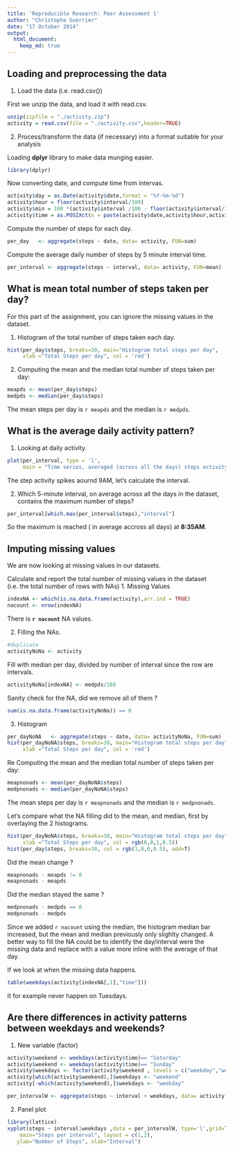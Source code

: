 ```yaml
---
title: 'Reproducible Research: Peer Assessment 1'
author: "Christophe Guerrier"
date: "17 October 2014"
output: 
  html_document:
    keep_md: true
---
```



## Loading and preprocessing the data
1. Load the data (i.e. read.csv())

First we unzip the data, and load it with read.csv.
```r
unzip(zipfile = "./activity.zip")
activity = read.csv(file = "./activity.csv",header=TRUE)
```

2. Process/transform the data (if necessary) into a format suitable for your analysis

Loading **dplyr** library to make data munging easier.
```r
library(dplyr)
```
Now converting date, and compute time from intervas.
```r
activity$day = as.Date(activity$date,format = "%Y-%m-%d")
activity$hour = floor(activity$interval/100)
activity$min = 100 *(activity$interval /100 - floor(activity$interval/100))
activity$time = as.POSIXct(x = paste(activity$date,activity$hour,activity$min),format = "%Y-%m-%d %H %M")
```
Compute the number of steps for each day.
```r
per_day   <- aggregate(steps ~ date, data= activity, FUN=sum)
```
Compute the average daily number of steps by 5 minute interval time.
```r
per_interval <- aggregate(steps ~ interval, data= activity, FUN=mean)
```



## What is mean total number of steps taken per day?
For this part of the assignment, you can ignore the missing values in the dataset.

1. Histogram of the total number of steps taken each day. 
```r
hist(per_day$steps, breaks=30, main="Histogram total steps per day",
     xlab ="Total Steps per day", col = 'red')
```

2. Computing the mean and the median total number of steps taken per day:
```r
meapds <- mean(per_day$steps)
medpds <- median(per_day$steps)
```
The mean steps per day is `r meapds` and the median is `r medpds`.

## What is the average daily activity pattern?

1. Looking at daily activity.
```r
plot(per_interval, type = 'l',
     main = "Time series, averaged (across all the days) steps activity by time of day.", ylab = "Steps", xlab="Time")
```

The step activity spikes aournd 9AM, let's calculate the interval.

2. Which 5-minute interval, on average across all the days in the dataset, contains the maximum number of steps?
```r
per_interval[which.max(per_interval$steps),"interval"]
```
So the maximum is reached ( in average accross all days) at **8:35AM**.

## Imputing missing values
We are now looking at missing values in our datasets.

Calculate and report the total number of missing values in the dataset (i.e. the total number of
rows with NAs)
1. Missing Values
```r
indexNA <- which(is.na.data.frame(activity),arr.ind = TRUE)
nacount <- nrow(indexNA)
```

There is **`r nacount`** NA values.




2. Filling the NAs.
```r
#duplicate
activityNoNa <- activity
```

Fill with median per day, divided by number of interval since the row are intervals.

```r
activityNoNa[indexNA] <- medpds/288
```

Sanity check for the NA, did we remove all of them ?
```r
sum(is.na.data.frame(activityNoNa)) == 0
```

3. Histogram

```r
per_dayNoNA   <- aggregate(steps ~ date, data= activityNoNa, FUN=sum)
hist(per_dayNoNA$steps, breaks=30, main="Histogram total steps per day",
     xlab ="Total Steps per day", col = 'red')
```

Re Computing the mean and the median total number of steps taken per day:
```r
meapnonads <- mean(per_dayNoNA$steps)
medpnonads <- median(per_dayNoNA$steps)
```

The mean steps per day is `r meapnonads` and the median is `r medpnonads`.

Let's compare what the NA filling did to the mean, and median, first by overlaying the 2 histograms.
```r
hist(per_dayNoNA$steps, breaks=30, main="Histogram total steps per day",
     xlab ="Total Steps per day", col = rgb(0,0,1,0.5))
hist(per_day$steps, breaks=30, col = rgb(1,0,0,0.5), add=T)
```

Did the mean change ?
```r
meapnonads - meapds != 0
meapnonads - meapds
```

Did the median stayed the same ?
```r
medpnonads - medpds == 0
medpnonads - medpds
```

Since we added `r nacount` using the median, the histogram median bar increased, but the mean and median previously only slighlty changed.
A better way to fill the NA could be to identify the day/interval were the missing data and replace with a value more inline with the average of that day.

If we look at when the missing data happens.
```r
table(weekdays(activity[indexNA[,1],"time"]))
```
It for example never happen on Tuesdays.


## Are there differences in activity patterns between weekdays and weekends?

1. New variable (factor)
```r
activity$weekend <- weekdays(activity$time)== "Saturday"
activity$weekend <- weekdays(activity$time)== "Sunday"
activity$weekdays <- factor(activity$weekend , levels = c("weekday","weekend"))
activity[which(activity$weekend),]$weekdays <- "weekend"
activity[-which(activity$weekend),]$weekdays <- "weekday"

per_intervalW <- aggregate(steps ~ interval + weekdays, data= activity, FUN=mean)

```

2. Panel plot
```r
library(lattice)
xyplot(steps ~ interval|weekdays ,data = per_intervalW, type='l',grid=TRUE,
    main="Steps per interval", layout = c(1,2),
   ylab="Number of Steps", xlab="Interval")
```
